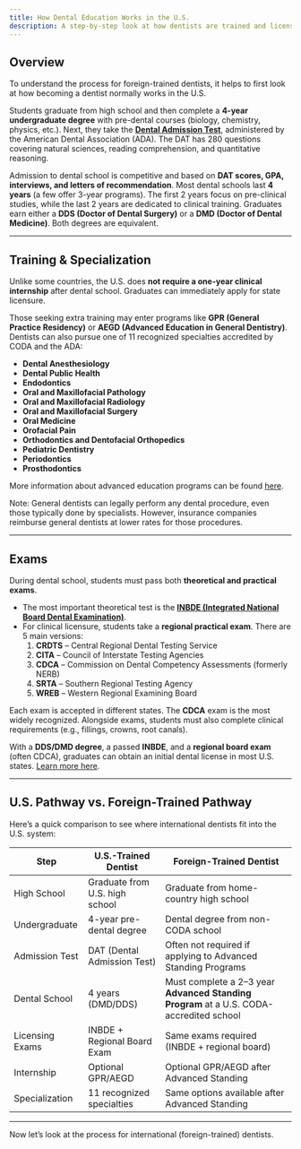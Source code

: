 ```yaml
---
title: How Dental Education Works in the U.S.
description: A step-by-step look at how dentists are trained and licensed in the United States
---
```


## Overview

To understand the process for foreign-trained dentists, it helps to first look at
how becoming a dentist normally works in the U.S.

Students graduate from high school and then complete a **4-year undergraduate
degree** with pre-dental courses (biology, chemistry, physics, etc.). Next, they
take the **[Dental Admission Test](official.dat)**, administered by the American Dental
Association (ADA). The DAT has 280 questions covering natural sciences, reading
comprehension, and quantitative reasoning.

Admission to dental school is competitive and based on **DAT scores, GPA,
interviews, and letters of recommendation**. Most dental schools last **4 years**
(a few offer 3-year programs). The first 2 years focus on pre-clinical studies,
while the last 2 years are dedicated to clinical training. Graduates earn either
a **DDS (Doctor of Dental Surgery)** or a **DMD (Doctor of Dental Medicine)**.
Both degrees are equivalent.

---

## Training & Specialization

Unlike some countries, the U.S. does **not require a one-year clinical
internship** after dental school. Graduates can immediately apply for state
licensure.

Those seeking extra training may enter programs like **GPR (General Practice
Residency)** or **AEGD (Advanced Education in General Dentistry)**. Dentists can
also pursue one of 11 recognized specialties accredited by CODA and the ADA:

- **Dental Anesthesiology**
- **Dental Public Health**
- **Endodontics**
- **Oral and Maxillofacial Pathology**
- **Oral and Maxillofacial Radiology**
- **Oral and Maxillofacial Surgery**
- **Oral Medicine**
- **Orofacial Pain**
- **Orthodontics and Dentofacial Orthopedics**
- **Pediatric Dentistry**
- **Periodontics**
- **Prosthodontics**

More information about advanced education programs can be found
[here](official.coda).

<Aside>
  Note: General dentists can legally perform any dental procedure, even those typically done by
  specialists. However, insurance companies reimburse general dentists at lower rates for those
  procedures.
</Aside>

---

## Exams

During dental school, students must pass both **theoretical and practical
exams**.

- The most important theoretical test is the **[INBDE (Integrated National Board
  Dental Examination)](official.inbde)**.
- For clinical licensure, students take a **regional practical exam**. There are
  5 main versions:
  1. **CRDTS** – Central Regional Dental Testing Service
  2. **CITA** – Council of Interstate Testing Agencies
  3. **CDCA** – Commission on Dental Competency Assessments (formerly NERB)
  4. **SRTA** – Southern Regional Testing Agency
  5. **WREB** – Western Regional Examining Board

Each exam is accepted in different states. The **CDCA** exam is the most widely
recognized. Alongside exams, students must also complete clinical requirements
(e.g., fillings, crowns, root canals).

With a **DDS/DMD degree**, a passed **INBDE**, and a **regional board exam**
(often CDCA), graduates can obtain an initial dental license in most U.S. states.
[Learn more here](professional.ada.dentalLicensureMap).

---

## U.S. Pathway vs. Foreign-Trained Pathway

Here’s a quick comparison to see where international dentists fit into the U.S. system:

| **Step**        | **U.S.-Trained Dentist**       | **Foreign-Trained Dentist**                                                             |
| --------------- | ------------------------------ | --------------------------------------------------------------------------------------- |
| High School     | Graduate from U.S. high school | Graduate from home-country high school                                                  |
| Undergraduate   | 4-year pre-dental degree       | Dental degree from non-CODA school                                                      |
| Admission Test  | DAT (Dental Admission Test)    | Often not required if applying to Advanced Standing Programs                            |
| Dental School   | 4 years (DMD/DDS)              | Must complete a 2–3 year **Advanced Standing Program** at a U.S. CODA-accredited school |
| Licensing Exams | INBDE + Regional Board Exam    | Same exams required (INBDE + regional board)                                            |
| Internship      | Optional GPR/AEGD              | Optional GPR/AEGD after Advanced Standing                                               |
| Specialization  | 11 recognized specialties      | Same options available after Advanced Standing                                          |

---

Now let’s look at the process for international (foreign-trained) dentists.

